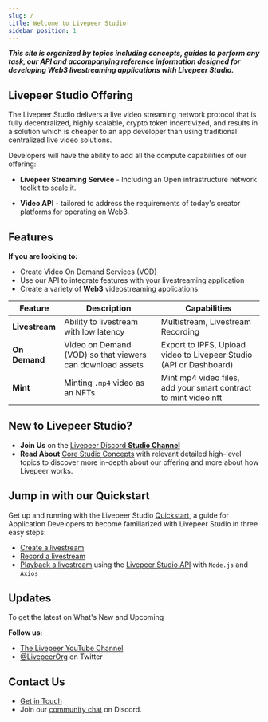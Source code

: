 ```yaml
---
slug: /
title: Welcome to Livepeer Studio!
sidebar_position: 1
---
```



***This site is organized by topics including concepts, guides to perform any task, our API and accompanying reference information designed for developing Web3 livestreaming applications with Livepeer Studio.*** 

## Livepeer Studio Offering

The Livepeer Studio delivers a live video streaming network protocol that is fully decentralized, highly scalable, crypto token incentivized, and results in a solution which is cheaper to an app developer than using traditional centralized live video solutions.

Developers will have the ability to add all the compute capabilities of our offering: 

- **Livepeer Streaming Service** - Including an Open infrastructure network toolkit to scale it.

- **Video API** -  tailored to address the requirements of today's creator platforms for operating on Web3.


## Features

**If you are looking to:**

- Create Video On Demand Services (VOD)
- Use our API to integrate features with your livestreaming application
- Create a variety of **Web3** videostreaming applications

| **Feature** | Description  | Capabilities   |
| ------------ | ------------ | ------------ |
|  **Livestream**  |  Ability to livestream with low latency | Multistream, Livestream Recording   |
|  **On Demand**  | Video on Demand (VOD) so that viewers can download assets    | Export to IPFS, Upload video to Livepeer Studio (API or Dashboard)  |
|  **Mint** | Minting `.mp4` video as an NFTs   |  Mint mp4 video files, add your smart contract to mint video nft  |

## New to Livepeer Studio?

- **Join Us** on the [Livepeer Discord **Studio Channel**](https://discord.com/invite/7D6hGG6dCZ)
- **Read About** [Core Studio Concepts](/aboutstudio) with relevant detailed high-level topics to discover more in-depth about our offering and more about how Livepeer works.


## Jump in with our Quickstart

Get up and running with the Livepeer Studio [Quickstart](/guides), a guide for Application Developers to become familiarized with Livepeer Studio in three easy steps:

- [Create a livestream](/guides#create-a-livestream)
- [Record a  livestream](/guides#record-a-livestream)
- [Playback a livestream](/guides/#list-recorded-sessions) using the [Livepeer Studio API](/references) with `Node.js` and `Axios`


## Updates

To get the latest on What's New and Upcoming 

**Follow us**:
- [The Livepeer YouTube Channel](https://www.youtube.com/channel/UCzfHtZnmUzMbJDxGCwIgY2g)
- [@LivepeerOrg](https://twitter.com/LivepeerOrg?ref_src=twsrc%5Egoogle%7Ctwcamp%5Eserp%7Ctwgr%5Eauthor) on Twitter

## Contact Us
- [Get in Touch](https://livepeer.studio/contact)
- Join our [community chat](https://discord.gg/RR4kFAh) on Discord.





